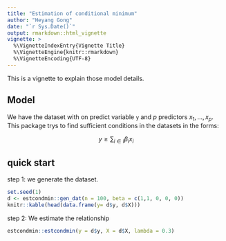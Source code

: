 ```yaml
---
title: "Estimation of conditional minimum"
author: "Heyang Gong"
date: "`r Sys.Date()`"
output: rmarkdown::html_vignette
vignette: >
  %\VignetteIndexEntry{Vignette Title}
  %\VignetteEngine{knitr::rmarkdown}
  %\VignetteEncoding{UTF-8}
---
```


This is a vignette to explain those model details.

## Model 

We have the dataset with on predict variable `y` and $p$ predictors $x_1,...,x_p$. This package trys to find sufficient conditions in the datasets in the forms:

$$y \geq \sum_{i \in I} \beta_i x_i$$

## quick start

step 1: we generate the dataset.

```r
set.seed(1)
d <- estcondmin::gen_dat(n = 100, beta = c(1,1, 0, 0, 0))
knitr::kable(head(data.frame(y= d$y, d$X)))
```


step 2: We estimate the relationship

```r
estcondmin::estcondmin(y = d$y, X = d$X, lambda = 0.3)
```



